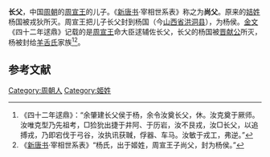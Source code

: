 {{模板:Infobox 先秦人物
|名称= 长父
|图像=
|图说=
|姓=[[姬姓|姬]]
|氏=
|名=长父
|字=
|别名=尚父
|别字=
|谥号=
|时代=[[西周|西周]]
|国家=
|身份=
|出生=
|逝世=
|在位=
|父=[[周宣王|周宣王]]
|母=
|正妻=
|妾=
|子女=
|太子=
}}
'''长父'''，中国[[周朝|周朝]]的[[周宣王|周宣王]]的儿子。《[[新唐书|新唐书]]·宰相世系表》称之为'''尚父'''。原来的[[姞姓|姞姓]]杨国被戎狄所灭。周宣王把儿子长父封到杨国（今[[山西省|山西省]][[洪洞县|洪洞县]]），为杨侯。[[金文|金文]]《四十二年逑鼎》记载的是[[周宣王|周宣王]]命大臣逑辅佐长父，长父的杨国被[[晋献公|晋献公]]所灭，杨被封给[[羊舌氏|羊舌氏]]家族<ref>《四十二年逑鼎》：“余肇建长父侯于杨，余令汝奠长父，休。汝克奠于厥师。汝唯克型乃先祖考，□猃狁出捷于井阿、于历岩，汝不艮戎，汝□长父，以追搏戎，乃即宕伐于弓谷，汝执讯获聝，俘器、车马。汝敏于戎工，弗逆。”</ref><ref>《[[新唐书|新唐书]]·宰相世系表》“杨氏，出于姬姓，周宣王子尚父，封为杨侯。”</ref>。

==参考文献==
{{Reflist}}

[[Category:周朝人|Category:周朝人]]
[[Category:姬姓|Category:姬姓]]